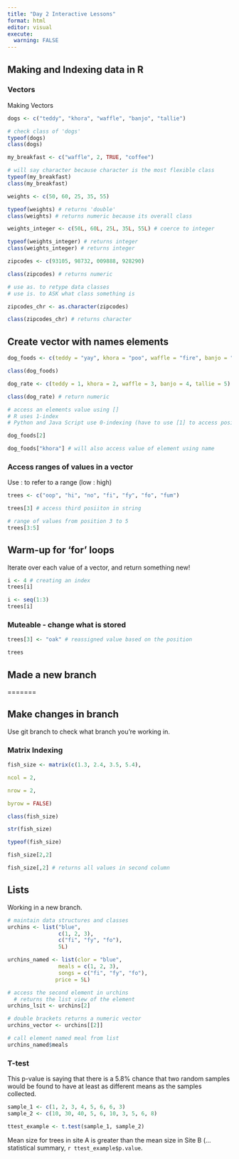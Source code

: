 ```yaml
---
title: "Day 2 Interactive Lessons"
format: html
editor: visual
execute: 
  warning: FALSE
---
```


## Making and Indexing data in R

### Vectors

Making Vectors

```r
dogs <- c("teddy", "khora", "waffle", "banjo", "tallie")

# check class of 'dogs'
typeof(dogs)
class(dogs)
```

```r
my_breakfast <- c("waffle", 2, TRUE, "coffee")

# will say character because character is the most flexible class
typeof(my_breakfast)
class(my_breakfast)
```

```r
weights <- c(50, 60, 25, 35, 55)

typeof(weights) # returns 'double'
class(weights) # returns numeric because its overall class

weights_integer <- c(50L, 60L, 25L, 35L, 55L) # coerce to integer 

typeof(weights_integer) # returns integer
class(weights_integer) # returns integer
```

```r
zipcodes <- c(93105, 98732, 009888, 928290)

class(zipcodes) # returns numeric

# use as. to retype data classes
# use is. to ASK what class something is

zipcodes_chr <- as.character(zipcodes)

class(zipcodes_chr) # returns character
```

## Create vector with names elements

```r
dog_foods <- c(teddy = "yay", khora = "poo", waffle = "fire", banjo = "rocks", tallie = "acorn")

class(dog_foods)

dog_rate <- c(teddy = 1, khora = 2, waffle = 3, banjo = 4, tallie = 5)

class(dog_rate) # return numeric
```

```r
# access an elements value using []
# R uses 1-index
# Python and Java Script use 0-indexing (have to use [1] to access position 2)

dog_foods[2] 

dog_foods["khora"] # will also access value of element using name
```

### Access ranges of values in a vector

Use : to refer to a range (low : high)

```r
trees <- c("oop", "hi", "no", "fi", "fy", "fo", "fum")

trees[3] # access third posiiton in string

# range of values from position 3 to 5
trees[3:5]
```

## Warm-up for 'for' loops

Iterate over each value of a vector, and return something new!

```r
i <- 4 # creating an index
trees[i]
```

```r
i <- seq(1:3)
trees[i]
```

### Muteable - change what is stored

```r
trees[3] <- "oak" # reassigned value based on the position

trees
```

## Made a new branch

=======

## Make changes in branch

Use git branch to check what branch you're working in.

### Matrix Indexing

```r
fish_size <- matrix(c(1.3, 2.4, 3.5, 5.4),

ncol = 2,

nrow = 2,

byrow = FALSE)

class(fish_size)

str(fish_size)

typeof(fish_size)

fish_size[2,2]

fish_size[,2] # returns all values in second column
```

## Lists

Working in a new branch.

```r
# maintain data structures and classes
urchins <- list("blue", 
                c(1, 2, 3), 
                c("fi", "fy", "fo"), 
                5L)

urchins_named <- list(clor = "blue", 
                meals = c(1, 2, 3), 
                songs = c("fi", "fy", "fo"), 
               price = 5L)
```

```r
# access the second element in urchins
  # returns the list view of the element
urchins_lsit <- urchins[2]

# double brackets returns a numeric vector
urchins_vector <- urchins[[2]]

# call element named meal from list
urchins_named$meals
```

### T-test

This p-value is saying that there is a 5.8% chance that two random samples would be found to have at least as different means as the samples collected.

```r
sample_1 <- c(1, 2, 3, 4, 5, 6, 6, 3)
sample_2 <- c(10, 30, 40, 5, 6, 10, 3, 5, 6, 8)

ttest_example <- t.test(sample_1, sample_2)
```

Mean size for trees in site A is greater than the mean size in Site B (...statistical summary, `r ttest_example$p.value`.
